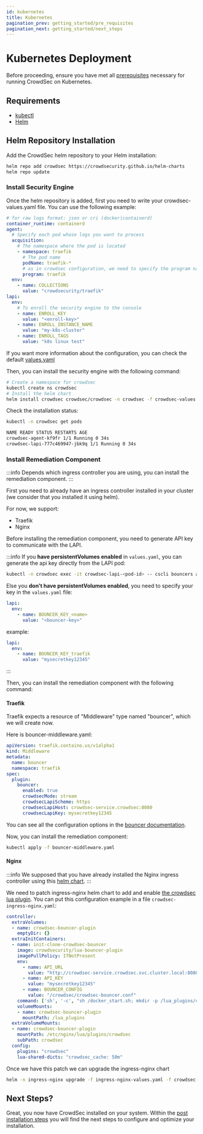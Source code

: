 ```yaml
---
id: kubernetes
title: Kubernetes
pagination_prev: getting_started/pre_requisites
pagination_next: getting_started/next_steps
---
```




# Kubernetes Deployment

Before proceeding, ensure you have met all [prerequisites](/unversioned/getting_started/prerequisites.md) necessary for running CrowdSec on Kubernetes.

## Requirements

- [kubectl](https://kubernetes.io/docs/tasks/tools/#kubectl)
- [Helm](https://helm.sh/docs/intro/install/)

## Helm Repository Installation

Add the CrowdSec helm repository to your Helm installation:

```bash
helm repo add crowdsec https://crowdsecurity.github.io/helm-charts
helm repo update
```

### Install Security Engine

Once the helm repository is added, first you need to write your crowdsec-values.yaml file. You can use the following example:

```yaml
# for raw logs format: json or cri (docker|containerd)
container_runtime: containerd
agent:
  # Specify each pod whose logs you want to process
  acquisition:
    # The namespace where the pod is located
    - namespace: traefik
      # The pod name
      podName: traefik-*
      # as in crowdsec configuration, we need to specify the program name to find a matching parser
      program: traefik
  env:
    - name: COLLECTIONS
      value: "crowdsecurity/traefik"
lapi:
  env:
    # To enroll the security engine to the console
    - name: ENROLL_KEY
      value: "<enroll-key>"
    - name: ENROLL_INSTANCE_NAME
      value: "my-k8s-cluster"
    - name: ENROLL_TAGS
      value: "k8s linux test"
```

If you want more information about the configuration, you can check the default [values.yaml](https://artifacthub.io/packages/helm/crowdsec/crowdsec#values)

Then, you can install the security engine with the following command:

```bash
# Create a namespace for crowdsec
kubectl create ns crowdsec
# Install the helm chart
helm install crowdsec crowdsec/crowdsec -n crowdsec -f crowdsec-values.yaml
```

Check the installation status:
```bash
kubectl -n crowdsec get pods
```

```bash title="Command Output"
NAME READY STATUS RESTARTS AGE
crowdsec-agent-kf9fr 1/1 Running 0 34s
crowdsec-lapi-777c469947-jbk9q 1/1 Running 0 34s
```

### Install Remediation Component

:::info
Depends which ingress controller you are using, you can install the remediation component.
:::

First you need to already have an ingress controller installed in your cluster (we consider that you installed it using helm).

For now, we support:

* Traefik
* Nginx

Before installing the remediation component, you need to generate API key to communicate with the LAPI.

:::info
If you **have persistentVolumes enabled** in `values.yaml`, you can generate the api key directly from the LAPI pod:

```bash
kubectl -n crowdsec exec -it crowdsec-lapi-<pod-id> -- cscli bouncers add my-bouncer-name
```

Else you **don't have persistentVolumes enabled**, you need to specify your key in the `values.yaml` file:

```yaml
lapi:
  env:
    - name: BOUNCER_KEY_<name>
      value: "<bouncer-key>"
```
example:
```yaml
lapi:
  env:
    - name: BOUNCER_KEY_traefik
      value: "mysecretkey12345"
```
:::

Then, you can install the remediation component with the following command:


#### Traefik

Traefik expects a resource of "Middleware" type named "bouncer", which we will create now.

Here is bouncer-middleware.yaml:
  
```yaml
apiVersion: traefik.containo.us/v1alpha1
kind: Middleware
metadata:
  name: bouncer
  namespace: traefik
spec:
  plugin:
    bouncer:
      enabled: true
      crowdsecMode: stream
      crowdsecLapiScheme: https
      crowdsecLapiHost: crowdsec-service.crowdsec:8080
      crowdsecLapiKey: mysecretkey12345
```

You can see all the configuration options in the [bouncer documentation](https://plugins.traefik.io/plugins/6335346ca4caa9ddeffda116/crowdsec-bouncer-traefik-plugin).

Now, you can install the remediation component:

```bash
kubectl apply -f bouncer-middleware.yaml
```

#### Nginx

:::info
We supposed that you have already installed the Nginx ingress controller using this [helm chart](https://artifacthub.io/packages/helm/ingress-nginx/ingress-nginx).
:::

We need to patch ingress-nginx helm chart to add and enable [the crowdsec lua plugin](https://github.com/crowdsecurity/cs-openresty-bouncer).
You can put this configuration example in a file `crowdsec-ingress-nginx.yaml`:

```yaml
controller:
  extraVolumes:
  - name: crowdsec-bouncer-plugin
    emptyDir: {}
  extraInitContainers:
  - name: init-clone-crowdsec-bouncer
    image: crowdsecurity/lua-bouncer-plugin
    imagePullPolicy: IfNotPresent
    env:
      - name: API_URL
        value: "http://crowdsec-service.crowdsec.svc.cluster.local:8080"
      - name: API_KEY
        value: "mysecretkey12345"
      - name: BOUNCER_CONFIG
        value: "/crowdsec/crowdsec-bouncer.conf"
    command: ['sh', '-c', "sh /docker_start.sh; mkdir -p /lua_plugins/crowdsec/; cp -R /crowdsec/* /lua_plugins/crowdsec/"]
    volumeMounts:
    - name: crowdsec-bouncer-plugin
      mountPath: /lua_plugins
  extraVolumeMounts:
  - name: crowdsec-bouncer-plugin
    mountPath: /etc/nginx/lua/plugins/crowdsec
    subPath: crowdsec
  config:
    plugins: "crowdsec"
    lua-shared-dicts: "crowdsec_cache: 50m"
```

Once we have this patch we can upgrade the ingress-nginx chart

```bash
helm -n ingress-nginx upgrade -f ingress-nginx-values.yaml -f crowdsec-ingress-bouncer.yaml ingress-nginx ingress-nginx/ingress-nginx
```


## Next Steps?

Great, you now have CrowdSec installed on your system. Within the [post installation steps](/getting_started/next_steps.md) you will find the next steps to configure and optimize your installation.
